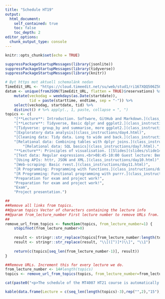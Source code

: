---
title: "Schedule HT19"
output:
  html_document:
    self_contained: true
    toc: false
    toc_depth: 2
editor_options: 
  chunk_output_type: console
---

```{r setup, include=FALSE}
knitr::opts_chunk$set(echo = TRUE)
```

```{r, echo = FALSE, message=FALSE, warning=FALSE}
suppressPackageStartupMessages(library(jsonlite))
suppressPackageStartupMessages(library(tidyverse))
suppressPackageStartupMessages(library(knitr))

# Byt https mot aktuell schemalänk nedan
TimeEdit_URL <- "https://cloud.timeedit.net/su/web/stud1/ri167XQQ506Z50Qv57093gZ6y3Y7106Q5Y65Y1.json"
datum <- unique(fromJSON(TimeEdit_URL, flatten = TRUE)$reservations) %>% 
    mutate(veckodag = weekdays(as.Date(startdate)), 
           tid = paste(starttime, endtime, sep = "-")) %>% 
    select(veckodag, startdate, tid) %>% 
    distinct() # %>% apply(., 1, paste, collapse = ", ")
topics <- c(
    "[**Lecture**: Introduction. Software, GitHub and Markdown.](class_instructions/day1.html) [[Slides](slides/slide1.html)]",
    "[**Lecture**: Tidyverse, Basic dplyr and ggplot2.](class_instructions/day2.html) [[Slides](slides/slide2.html)]",
    "[Tidyverse: group_by and summarise, more ggplot2.](class_instructions/day3.html)",
    "[Exploratory data analysis](class_instructions/day4.html)",
    "[Cleaning data: Tidy data. Long to wide and back.](class_instructions/day5.html)",
    "[Relational data: Combining tables with dplyr joins.](class_instructions/day6.html) <br>",
        "[Relational data: SQL basics](class_instructions/day7.html).",
    "**Lecture**: Principles of visualisation. [[Slides](slides/slide14.html)]",
    "[Text data: Regular expressions.<br>08:45-10:00 Guest lecture: Benjamin Allévius, King](class_instructions/day9.html)",
    "[Using APIs: httr, JSON and XML.](class_instructions/day10.html)",
    "[Web-scraping: Basic rvest.](class_instructions/day11.html)",
    "[R Programming: Programming with functions.](class_instructions/day12.html)<br>",
    "[R Programming: Functional programming with purrr.](class_instructions/day13.html)",
    "Preparation for exam and project work!",
    "Preparation for exam and project work!",
    "Exam",
    "Project presentation.")

##
##Remove all links from topics. 
##@param topics Vector of characters containing the lecture info
##@param from_lecture_number First lecture number to remove URLs from.
##
remove_url_from_topics <- function(topics, from_lecture_number=1) {
    stopifnot(from_lecture_number>0)
    
    result <- stringr::str_replace(topics[from_lecture_number:length(topics)], "\\([^)]*\\)", "")
    result <- stringr::str_replace(result, "\\[([^)]*)\\]", "\\1")
    
    return(c(topics[seq_len(from_lecture_number-1)], result))
}

##Remove URLs. Increment this for every lecture we do.
from_lecture_number <- 14#length(topics) 
topics <- remove_url_from_topics(topics, from_lecture_number=from_lecture_number)
```

```{r TIMEEDIT, echo = FALSE, message=FALSE, warning=FALSE, results="asis"}
cat(paste0("<p>The schedule of the MT4007 HT21 course is automatically fetched from [TimeEdit](",stringr::str_replace(TimeEdit_URL,"\\.json",""),").<br><br></p>"))
```
```{r KABLESCHEDULE, echo = FALSE}
kable(data.frame(Lecture = c(seq_len(length(topics)-3),rep("",2),"15"), Day = paste(datum$veckodag, datum$startdate, sep = ", "), Time = datum$tid, Topic = topics))
```
